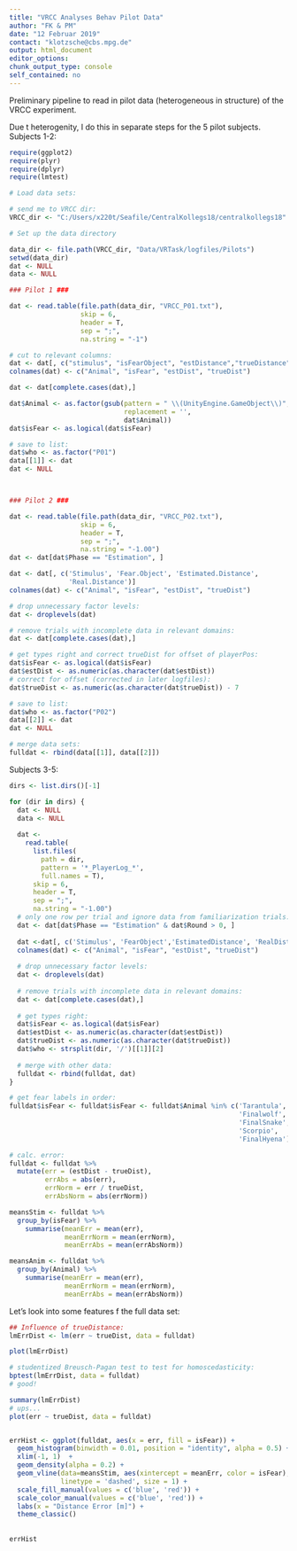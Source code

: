```yaml
---
title: "VRCC Analyses Behav Pilot Data"
author: "FK & PM"
date: "12 Februar 2019"
contact: "klotzsche@cbs.mpg.de"
output: html_document
editor_options: 
chunk_output_type: console
self_contained: no
---
```


Preliminary pipeline to read in pilot data (heterogeneous in structure) of the 
VRCC experiment. 

Due t heterogenity, I do this in separate steps for the 5 pilot subjects.
Subjects 1-2:
```r
require(ggplot2)
require(plyr)
require(dplyr)
require(lmtest)

# Load data sets:

# send me to VRCC dir:
VRCC_dir <- "C:/Users/x220t/Seafile/CentralKollegs18/centralkollegs18"

# Set up the data directory

data_dir <- file.path(VRCC_dir, "Data/VRTask/logfiles/Pilots")
setwd(data_dir)
dat <- NULL
data <- NULL

### Pilot 1 ###

dat <- read.table(file.path(data_dir, "VRCC_P01.txt"),
                  skip = 6,
                  header = T,
                  sep = ";",
                  na.string = "-1")

# cut to relevant columns:
dat <- dat[, c("stimulus", "isFearObject", "estDistance","trueDistance")]
colnames(dat) <- c("Animal", "isFear", "estDist", "trueDist")

dat <- dat[complete.cases(dat),]

dat$Animal <- as.factor(gsub(pattern = " \\(UnityEngine.GameObject\\)",
                             replacement = '',
                             dat$Animal))
dat$isFear <- as.logical(dat$isFear)

# save to list:
dat$who <- as.factor("P01")
data[[1]] <- dat
dat <- NULL



### Pilot 2 ###

dat <- read.table(file.path(data_dir, "VRCC_P02.txt"),
                  skip = 6,
                  header = T,
                  sep = ";",
                  na.string = "-1.00")
dat <- dat[dat$Phase == "Estimation", ]

dat <- dat[, c('Stimulus', 'Fear.Object', 'Estimated.Distance', 
               'Real.Distance')]
colnames(dat) <- c("Animal", "isFear", "estDist", "trueDist")

# drop unnecessary factor levels:
dat <- droplevels(dat)

# remove trials with incomplete data in relevant domains:
dat <- dat[complete.cases(dat),]

# get types right and correct trueDist for offset of playerPos:
dat$isFear <- as.logical(dat$isFear)
dat$estDist <- as.numeric(as.character(dat$estDist))
# correct for offset (corrected in later logfiles):
dat$trueDist <- as.numeric(as.character(dat$trueDist)) - 7

# save to list:
dat$who <- as.factor("P02")
data[[2]] <- dat
dat <- NULL

# merge data sets:
fulldat <- rbind(data[[1]], data[[2]])

```


Subjects 3-5:
```r
dirs <- list.dirs()[-1]

for (dir in dirs) {
  dat <- NULL
  data <- NULL
  
  dat <-
    read.table(
      list.files(
        path = dir,
        pattern = '*_PlayerLog_*',
        full.names = T),
      skip = 6,
      header = T,
      sep = ";",
      na.string = "-1.00")
  # only one row per trial and ignore data from familiarization trials:
  dat <- dat[dat$Phase == "Estimation" & dat$Round > 0, ]
  
  dat <-dat[, c('Stimulus', 'FearObject','EstimatedDistance', 'RealDistance')]
  colnames(dat) <- c("Animal", "isFear", "estDist", "trueDist")
  
  # drop unnecessary factor levels:
  dat <- droplevels(dat)
  
  # remove trials with incomplete data in relevant domains:
  dat <- dat[complete.cases(dat),]
  
  # get types right:
  dat$isFear <- as.logical(dat$isFear)
  dat$estDist <- as.numeric(as.character(dat$estDist))
  dat$trueDist <- as.numeric(as.character(dat$trueDist)) 
  dat$who <- strsplit(dir, '/')[[1]][2]
  
  # merge with other data:
  fulldat <- rbind(fulldat, dat)
}

# get fear labels in order:
fulldat$isFear <- fulldat$isFear <- fulldat$Animal %in% c('Tarantula', 
                                                          'Finalwolf', 
                                                          'FinalSnake', 
                                                          'Scorpio', 
                                                          'FinalHyena')

# calc. error:
fulldat <- fulldat %>% 
  mutate(err = (estDist - trueDist),
         errAbs = abs(err),
         errNorm = err / trueDist,
         errAbsNorm = abs(errNorm))

meansStim <- fulldat %>%
  group_by(isFear) %>%
    summarise(meanErr = mean(err),
              meanErrNorm = mean(errNorm),
              meanErrAbs = mean(errAbsNorm))

meansAnim <- fulldat %>%
  group_by(Animal) %>%
    summarise(meanErr = mean(err),
              meanErrNorm = mean(errNorm),
              meanErrAbs = mean(errAbsNorm))

```

Let's look into some features f the full data set:
```r
## Influence of trueDistance:
lmErrDist <- lm(err ~ trueDist, data = fulldat)

plot(lmErrDist)

# studentized Breusch-Pagan test to test for homoscedasticity:
bptest(lmErrDist, data = fulldat)
# good!

summary(lmErrDist)
# ups...
plot(err ~ trueDist, data = fulldat)


errHist <- ggplot(fulldat, aes(x = err, fill = isFear)) + 
  geom_histogram(binwidth = 0.01, position = "identity", alpha = 0.5) + 
  xlim(-1, 1)  +
  geom_density(alpha = 0.2) +
  geom_vline(data=meansStim, aes(xintercept = meanErr, color = isFear), 
             linetype = 'dashed', size = 1) +
  scale_fill_manual(values = c('blue', 'red')) + 
  scale_color_manual(values = c('blue', 'red')) +
  labs(x = "Distance Error [m]") + 
  theme_classic()
    
  
errHist

```



